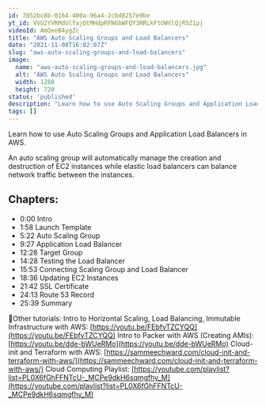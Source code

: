 ```yaml
---
id: 7852bc8b-0164-400a-96a4-2cbd8257e9be
yt_id: VVU2YVRMdUlfajQtMHdpRFN6bWFQY3RRLkFtUWVlQjR5Z1pj
videoId: AmQeeB4ygZc
title: "AWS Auto Scaling Groups and Load Balancers"
date: "2021-11-08T16:02:07Z"
slug: "aws-auto-scaling-groups-and-load-balancers"
image: 
  name: "aws-auto-scaling-groups-and-load-balancers.jpg"
  alt: "AWS Auto Scaling Groups and Load Balancers"
  width: 1280
  height: 720
status: 'published'
description: "Learn how to use Auto Scaling Groups and Application Load Balancers in AWS. "
tags: []
---
```


Learn how to use Auto Scaling Groups and Application Load Balancers in AWS. 

An auto scaling group will automatically manage the creation and destruction of EC2 instances while elastic load balancers can balance network traffic between the instances. 


## Chapters:

* 0:00​ Intro
* 1:58 Launch Template
* 5:22 Auto Scaling Group
* 9:27 Application Load Balancer
* 12:28 Target Group
* 14:28 Testing the Load Balancer
* 15:53 Connecting Scaling Group and Load Balancer
* 18:36 Updating EC2 Instances
* 21:42 SSL Certificate
* 24:13 Route 53 Record
* 25:39 Summary

🔗Other tutorials:
Intro to Horizontal Scaling, Load Balancing, Immutable Infrastructure with AWS: [https://youtu.be/FEbfvTZCYQQ](https://youtu.be/FEbfvTZCYQQ)
Intro to Packer with AWS (Creating AMIs): [https://youtu.be/dde-bWUeRMo](https://youtu.be/dde-bWUeRMo)
Cloud-init and Terraform with AWS: [https://sammeechward.com/cloud-init-and-terraform-with-aws/](https://sammeechward.com/cloud-init-and-terraform-with-aws/)
Cloud Computing Playlist: [https://youtube.com/playlist?list=PL0X6fGhFFNTcU-_MCPe9dkH6sqmgfhy_M](https://youtube.com/playlist?list=PL0X6fGhFFNTcU-_MCPe9dkH6sqmgfhy_M)


